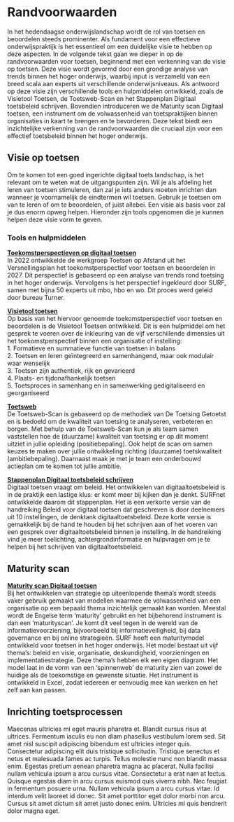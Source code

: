 # Randvoorwaarden

In het hedendaagse onderwijslandschap wordt de rol van toetsen en beoordelen steeds prominenter. Als fundament voor een effectieve onderwijspraktijk is het essentieel om een duidelijke visie te hebben op deze aspecten. In de volgende tekst gaan we dieper in op de randvoorwaarden voor toetsen, beginnend met een verkenning van de visie op toetsen. Deze visie wordt gevormd door een grondige analyse van trends binnen het hoger onderwijs, waarbij input is verzameld van een breed scala aan experts uit verschillende onderwijsniveaus. Als antwoord op deze visie zijn verschillende tools en hulpmiddelen ontwikkeld, zoals de Visietool Toetsen, de Toetsweb-Scan en het Stappenplan Digitaal toetsbeleid schrijven. Bovendien introduceren we de Maturity scan Digitaal toetsen, een instrument om de volwassenheid van toetspraktijken binnen organisaties in kaart te brengen en te bevorderen. Deze tekst biedt een inzichtelijke verkenning van de randvoorwaarden die cruciaal zijn voor een effectief toetsbeleid binnen het hoger onderwijs.

## Visie op toetsen

Om te komen tot een goed ingerichte digitaal toets landschap, is het relevant om te weten wat de uitgangspunten zijn. Wil je als afdeling het leren van toetsen stimuleren, dan zal je iets anders moeten inrichten dan wanneer je voornamelijk de eindtermen wil toetsen. Gebruik je toetsen om van te leren of om te beoordelen, of juist allebei. Een visie als basis voor zal je dus enorm opweg helpen. Hieronder zijn tools opgenomen die je kunnen helpen deze visie vorm te geven.

### Tools en hulpmiddelen

**[Toekomstperspectieven op digitaal toetsen](https://www.versnellingsplan.nl/wp-content/uploads/2022/10/Toekomstperspectief-op-digitaal-toetsen-en-beoordelen.pdf)**  
In 2022 ontwikkelde de werkgroep Toetsen op Afstand uit het Versnellingsplan het toekomstperspectief voor toetsen en beoordelen in 2027. Dit perspectief is gebaseerd op een analyse van trends rond toetsing in het hoger onderwijs. Vervolgens is het perspectief ingekleurd door SURF, samen met bijna 50 experts uit mbo, hbo en wo. Dit proces werd geleid door bureau Turner.

**[Visietool toetsen](https://werkgroep-toetsen-op-afstand.github.io/visietool-toetsen/)**  
Op basis van het hiervoor genoemde toekomstperspectief voor toetsen en beoordelen is de Visietool Toetsen ontwikkeld. Dit is een hulpmiddel om het gesprek te voeren over de inkleuring van de vijf verschillende dimensies uit het toekomstperspectief binnen een organisatie of instelling:  
1. Formatieve en summatieve functie van toetsen in balans  
2. Toetsen en leren geïntegreerd en samenhangend, maar ook modulair waar wenselijk  
3. Toetsen zijn authentiek, rijk en gevarieerd  
4. Plaats- en tijdonafhankelijk toetsen  
5. Toetsproces in samenhang en in samenwerking gedigitaliseerd en georganiseerd  

**[Toetsweb](https://toetsweb.netlify.app)**  
De Toetsweb-Scan is gebaseerd op de methodiek van De Toetsing Getoetst en is bedoeld om de kwaliteit van toetsing te analyseren, verbeteren en borgen. Met behulp van de Toetsweb-Scan kun je als team samen vaststellen hoe de (duurzame) kwaliteit van toetsing er op dit moment uitziet in jullie opleiding (positiebepaling). Ook helpt de scan om samen keuzes te maken over jullie ontwikkeling richting (duurzame) toetskwaliteit (ambitiebepaling). Daarnaast maak je met je team een onderbouwd actieplan om te komen tot jullie ambitie.

**[Stappenplan Digitaal toetsbeleid schrijven](https://www.surf.nl/files/2019-02/stappenplan-digitaal-toetsbeleid-schrijven_webversie.pdf)**  
Digitaal toetsen vraagt om beleid. Het ontwikkelen van digitaaltoetsbeleid is in de praktijk een lastige klus: er komt meer bij kijken dan je denkt. SURFnet ontwikkelde daarom dit stappenplan. Het is een verkorte versie van de handreiking Beleid voor digitaal toetsen dat geschreven is door deelnemers
uit 10 instellingen, de denktank digitaaltoetsbeleid. Deze korte versie is gemakkelijk bij de hand te houden bij
het schrijven aan of het voeren van een gesprek over
digitaaltoetsbeleid binnen je instelling. In de handreiking
vind je meer toelichting, achtergrondinformatie en hulpvragen
om je te helpen bij het schrijven van digitaaltoetsbeleid.

## Maturity scan

**[Maturity scan Digitaal toetsen](https://www.surf.nl/files/2019-01/surf-maturityscan-digitaal-toetsen.pdf)**  
Bij het ontwikkelen van strategie op uiteenlopende thema’s wordt steeds vaker gebruik gemaakt van modellen waarmee de volwassenheid van een organisatie op een bepaald thema inzichtelijk gemaakt kan worden. Meestal wordt de Engelse term ‘maturity’ gebruikt en het bijbehorend instrument is dan een ‘maturityscan’. Je komt dit veel tegen in de wereld van de informatievoorziening, bijvoorbeeld bij informatieveiligheid, bij data governance en bij online strategieën. SURF heeft een maturitymodel ontwikkeld voor toetsen in het hoger onderwijs. Het model bestaat uit vijf thema’s: beleid en visie, organisatie, deskundigheid, voorzieningen en implementatiestrategie. Deze thema’s hebben elk een eigen diagram. Het model laat in de vorm van een ‘spinnenweb’ de maturity zien van zowel de huidige als de toekomstige en gewenste situatie. Het instrument is ontwikkeld in Excel, zodat iedereen er eenvoudig mee kan werken en het zelf aan kan passen.

## Inrichting toetsprocessen

Maecenas ultricies mi eget mauris pharetra et. Blandit cursus risus at ultrices. Fermentum iaculis eu non diam phasellus vestibulum lorem sed. Sit amet nisl suscipit adipiscing bibendum est ultricies integer quis. Consectetur adipiscing elit duis tristique sollicitudin. Tristique senectus et netus et malesuada fames ac turpis. Tellus molestie nunc non blandit massa enim. Egestas pretium aenean pharetra magna ac placerat. Nulla facilisi nullam vehicula ipsum a arcu cursus vitae. Consectetur a erat nam at lectus. Quisque egestas diam in arcu cursus euismod quis viverra nibh. Nec feugiat in fermentum posuere urna. Nullam vehicula ipsum a arcu cursus vitae. Id interdum velit laoreet id donec. Sit amet porttitor eget dolor morbi non arcu. Cursus sit amet dictum sit amet justo donec enim. Ultricies mi quis hendrerit dolor magna eget.
